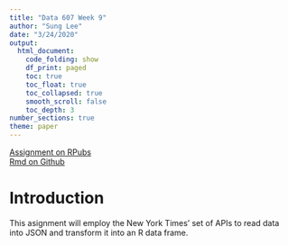 ```yaml
---
title: "Data 607 Week 9"
author: "Sung Lee"
date: "3/24/2020"
output: 
  html_document:
    code_folding: show
    df_print: paged
    toc: true
    toc_float: true
    toc_collapsed: true
    smooth_scroll: false
    toc_depth: 3
number_sections: true
theme: paper
---
```


[Assignment on RPubs](https://rpubs.com/logicalschema/data607_week9 "Sung's Week 9 Assignment Rpubs")
<br>
[Rmd on Github](https://github.com/logicalschema/DATA607/blob/master/week9/SungLee-Week9.Rmd "Sung's Week 9 Assignment Github")


# Introduction

This asignment will employ the New York Times' set of APIs to read data into JSON and transform it into an R data frame.







